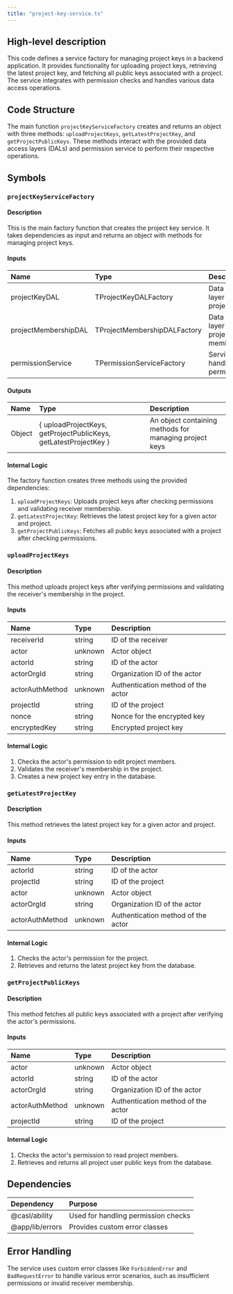 ```yaml
---
title: "project-key-service.ts"
---
```


## High-level description
This code defines a service factory for managing project keys in a backend application. It provides functionality for uploading project keys, retrieving the latest project key, and fetching all public keys associated with a project. The service integrates with permission checks and handles various data access operations.

## Code Structure
The main function `projectKeyServiceFactory` creates and returns an object with three methods: `uploadProjectKeys`, `getLatestProjectKey`, and `getProjectPublicKeys`. These methods interact with the provided data access layers (DALs) and permission service to perform their respective operations.

## Symbols

### `projectKeyServiceFactory`
#### Description
This is the main factory function that creates the project key service. It takes dependencies as input and returns an object with methods for managing project keys.

#### Inputs
| Name | Type | Description |
|:-----|:-----|:------------|
| projectKeyDAL | TProjectKeyDALFactory | Data access layer for project keys |
| projectMembershipDAL | TProjectMembershipDALFactory | Data access layer for project memberships |
| permissionService | TPermissionServiceFactory | Service for handling permissions |

#### Outputs
| Name | Type | Description |
|:-----|:-----|:------------|
| Object | { uploadProjectKeys, getProjectPublicKeys, getLatestProjectKey } | An object containing methods for managing project keys |

#### Internal Logic
The factory function creates three methods using the provided dependencies:
1. `uploadProjectKeys`: Uploads project keys after checking permissions and validating receiver membership.
2. `getLatestProjectKey`: Retrieves the latest project key for a given actor and project.
3. `getProjectPublicKeys`: Fetches all public keys associated with a project after checking permissions.

### `uploadProjectKeys`
#### Description
This method uploads project keys after verifying permissions and validating the receiver's membership in the project.

#### Inputs
| Name | Type | Description |
|:-----|:-----|:------------|
| receiverId | string | ID of the receiver |
| actor | unknown | Actor object |
| actorId | string | ID of the actor |
| actorOrgId | string | Organization ID of the actor |
| actorAuthMethod | unknown | Authentication method of the actor |
| projectId | string | ID of the project |
| nonce | string | Nonce for the encrypted key |
| encryptedKey | string | Encrypted project key |

#### Internal Logic
1. Checks the actor's permission to edit project members.
2. Validates the receiver's membership in the project.
3. Creates a new project key entry in the database.

### `getLatestProjectKey`
#### Description
This method retrieves the latest project key for a given actor and project.

#### Inputs
| Name | Type | Description |
|:-----|:-----|:------------|
| actorId | string | ID of the actor |
| projectId | string | ID of the project |
| actor | unknown | Actor object |
| actorOrgId | string | Organization ID of the actor |
| actorAuthMethod | unknown | Authentication method of the actor |

#### Internal Logic
1. Checks the actor's permission for the project.
2. Retrieves and returns the latest project key from the database.

### `getProjectPublicKeys`
#### Description
This method fetches all public keys associated with a project after verifying the actor's permissions.

#### Inputs
| Name | Type | Description |
|:-----|:-----|:------------|
| actor | unknown | Actor object |
| actorId | string | ID of the actor |
| actorOrgId | string | Organization ID of the actor |
| actorAuthMethod | unknown | Authentication method of the actor |
| projectId | string | ID of the project |

#### Internal Logic
1. Checks the actor's permission to read project members.
2. Retrieves and returns all project user public keys from the database.

## Dependencies
| Dependency | Purpose |
|:-----------|:--------|
| @casl/ability | Used for handling permission checks |
| @app/lib/errors | Provides custom error classes |

## Error Handling
The service uses custom error classes like `ForbiddenError` and `BadRequestError` to handle various error scenarios, such as insufficient permissions or invalid receiver membership.